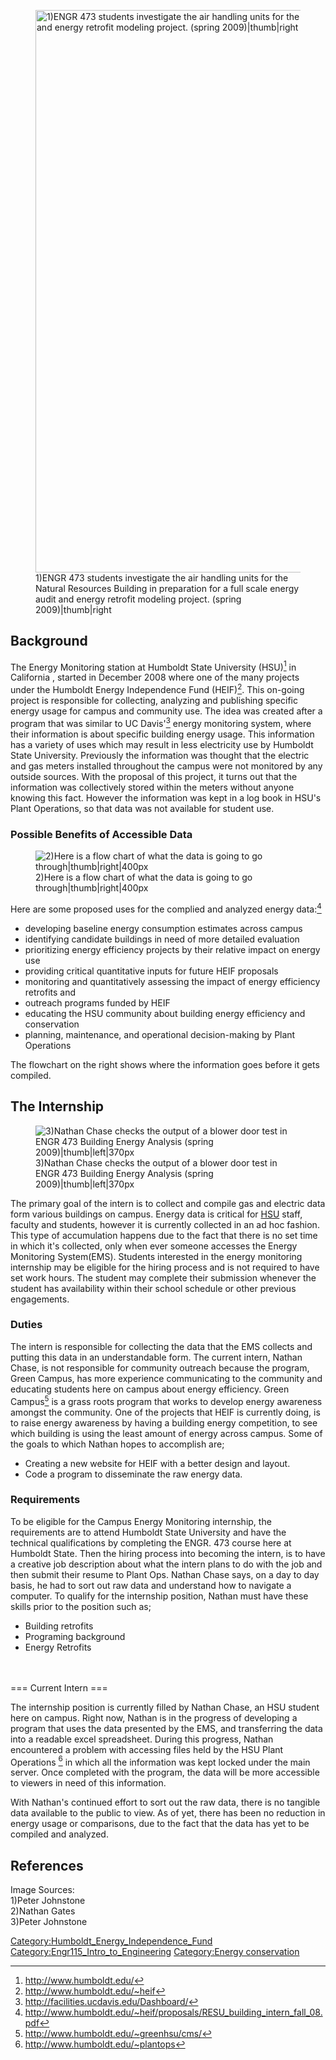 [[Image:NRRoof_Pnrma.jpg|900px|1)ENGR 473 students investigate the air handling units for the Natural Resources Building in preparation for a full scale energy audit and energy retrofit modeling project. (spring 2009)|thumb|right]]
== Background == 

The Energy Monitoring station at Humboldt State University (HSU)<ref>
http://www.humboldt.edu/
</ref> in California
, started in December 2008 where one of the many projects under the Humboldt Energy Independence Fund (HEIF)<ref>http://www.humboldt.edu/~heif</ref>. This on-going project is responsible for collecting, analyzing and publishing specific energy usage for campus and community use. The idea was created after a program that was similar to UC Davis'<ref>http://facilities.ucdavis.edu/Dashboard/ </ref> energy monitoring system, where their information is about specific building energy usage. This information has a variety of uses which may result in less electricity use by Humboldt State University. Previously the information was thought that the electric and gas meters installed throughout the campus were not monitored by any outside sources. With the proposal of this project, it turns out that the information was collectively stored within the meters without anyone knowing this fact.  However the information was kept in a log book in HSU's Plant Operations, so that data was not available for student use. 

=== Possible Benefits of Accessible Data ===

[[Image:Campus Energy Monitoring Color.jpg|2)Here is a flow chart of what the data is going to go through|thumb|right|400px]]


Here are some proposed uses for the complied and analyzed energy data:<ref>
http://www.humboldt.edu/~heif/proposals/RESU_building_intern_fall_08.pdf
</ref> 

*developing baseline energy consumption estimates across campus<br> 
*identifying candidate buildings in need of more detailed evaluation<br> 
*prioritizing energy efficiency projects by their relative impact on energy use<br> 
*providing critical quantitative inputs for future HEIF proposals<br> 
*monitoring and quantitatively assessing the impact of energy efficiency retrofits and<br> 
*outreach programs funded by HEIF<br> 
*educating the HSU community about building energy efficiency and conservation<br> 
*planning, maintenance, and operational decision-making by Plant Operations<br>

The flowchart on the right shows where the information goes before it gets compiled.


== The Internship  ==
[[Image:Air_Blower_Test.JPG|3)Nathan Chase checks the output of a blower door test in ENGR 473 Building Energy Analysis (spring 2009)|thumb|left|370px]]

The primary goal of the intern is to collect and compile gas and electric data form various buildings on campus. Energy data is critical for [[HSU]] staff, faculty and students, however it is currently collected in an ad hoc fashion. This type of accumulation happens due to the fact that there is no set time in which it's collected, only when ever someone accesses the Energy Monitoring System(EMS). Students interested in the energy monitoring internship may be eligible for the hiring process and is not required to have set work hours. The student may complete their submission whenever the student has availability within their school schedule or other previous engagements. 
=== Duties  ===

The intern is responsible for collecting the data that the EMS collects and putting this data in an understandable form. The current intern, Nathan Chase, is not responsible for community outreach because the program, Green Campus, has more experience communicating to the community and educating students here on campus about energy efficiency. Green Campus<ref>
http://www.humboldt.edu/~greenhsu/cms/
</ref> is a grass roots program that works to develop energy awareness amongst the community. One of the projects that HEIF is currently doing, is to raise energy awareness by having a building energy competition, to see which building is using the least amount of energy across campus. Some of the goals to which Nathan hopes to accomplish are; <br> 

*Creating a new website for HEIF with a better design and layout.<br> 
*Code a program to disseminate the raw energy data.<br>

=== Requirements  ===


To be eligible for the Campus Energy Monitoring internship, the requirements are to attend Humboldt State University and have the technical qualifications by completing the ENGR. 473 course here at Humboldt State. Then the hiring process into becoming the intern, is to have a creative job description about what the intern plans to do with the job and then submit their resume to Plant Ops. Nathan Chase says, on a day to day basis, he had to sort out raw data and understand how to navigate a computer. To qualify for the internship position, Nathan must have these skills prior to the position such as;<br> 

*Building retrofits 
*Programing background 
*Energy Retrofits

<Br>
<br>
=== Current Intern ===

The internship position is currently filled by Nathan Chase, an HSU student here on campus. Right now, Nathan is in the progress of developing a program that uses the data presented by the EMS, and transferring the data into a readable excel spreadsheet. During this progress, Nathan encountered a problem with accessing files held by the HSU Plant Operations <ref> http://www.humboldt.edu/~plantops</ref> in which all the information was kept locked under the main server. Once completed with the program, the data will be more accessible to viewers in need of this information.

With Nathan's continued effort to sort out the raw data, there is no tangible data available to the public to view. As of yet, there has been no reduction in energy usage or comparisons, due to the fact that the data has yet to be compiled and analyzed.

== References  ==

<references /> 

Image Sources:<br>
1)Peter Johnstone <br>
2)Nathan Gates <br>
3)Peter Johnstone <br>

[[Category:Humboldt_Energy_Independence_Fund]] 
[[Category:Engr115_Intro_to_Engineering]]
[[Category:Energy conservation]]